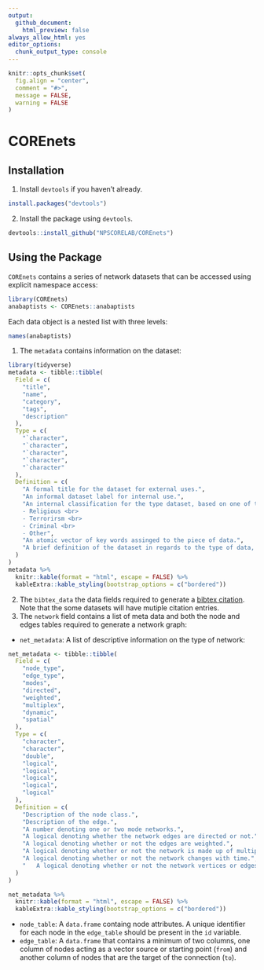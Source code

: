 ```yaml
---
output: 
  github_document:
    html_preview: false
always_allow_html: yes
editor_options: 
  chunk_output_type: console
---
```


```r
knitr::opts_chunk$set(
  fig.align = "center",
  comment = "#>",
  message = FALSE,
  warning = FALSE
)
```

# COREnets

## Installation

  1. Install `devtools` if you haven't already.

```r
install.packages("devtools")
```

  2. Install the package using `devtools`.
  
```r
devtools::install_github("NPSCORELAB/COREnets")
```

## Using the Package

`COREnets` contains a series of network datasets that can be accessed using explicit namespace access:

```r
library(COREnets)
anabaptists <- COREnets::anabaptists
```

Each data object is a nested list with three levels:

```r
names(anabaptists)
```

  1. The `metadata` contains information on the dataset:
```r
library(tidyverse)
metadata <- tibble::tibble(
  Field = c(
    "title",
    "name",
    "category",
    "tags",
    "description"
  ),
  Type = c(
    "`character",
    "`character",
    "`character",
    "`character",
    "`character"
  ),
  Definition = c(
    "A formal title for the dataset for external uses.",
    "An informal dataset label for internal use.",
    "An internal classification for the type dataset, based on one of the following: <br>
    - Religious <br>
    - Terrorirsm <br>
    - Criminal <br>
    - Other",
    "An atomic vector of key words assinged to the piece of data.",
    "A brief definition of the dataset in regards to the type of data, collection, etc."
  )
)
metadata %>%
  knitr::kable(format = "html", escape = FALSE) %>%
  kableExtra::kable_styling(bootstrap_options = c("bordered"))
```
  
  2. The `bibtex_data` the data fields required to generate a [bibtex citation](https://verbosus.com/bibtex-style-examples.html). Note that the some datasets will have mutiple citation entries.
  3. The `network` field contains a list of meta data and both the node and edges tables required to generate a network graph:
  
  - `net_metadata`: A list of descriptive information on the type of network:
```r
net_metadata <- tibble::tibble(
  Field = c(
    "node_type",
    "edge_type",
    "modes",
    "directed",
    "weighted",
    "multiplex",
    "dynamic",
    "spatial"
  ),
  Type = c(
    "character",
    "character",
    "double",
    "logical",
    "logical",
    "logical",
    "logical",
    "logical"
  ),
  Definition = c(
    "Description of the node class.",
    "Description of the edge.",
    "A number denoting one or two mode networks.",
    "A logical denoting whether the network edges are directed or not.",
    "A logical denoting whether or not the edges are weighted.",
    "A logical denoting whether or not the network is made up of multiple layers.",
    "A logical denoting whether or not the network changes with time.",
    "	A logical denoting whether or not the network vertices or edges are associated with a geographic feature."
  )
)

net_metadata %>%
  knitr::kable(format = "html", escape = FALSE) %>%
  kableExtra::kable_styling(bootstrap_options = c("bordered"))
```
  
  - `node_table`: A `data.frame` containg node attributes. A unique identifier for each node in the `edge_table` should be present in the `id` variable. 
  - `edge_table`: A `data.frame` that contains a minimum of two columns, one column of nodes acting as a vector source or starting point (`from`) and another column of nodes that are the target of the connection (`to`).